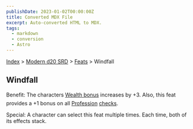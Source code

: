 ```yaml
---
publishDate: 2023-01-02T00:00:00Z
title: Converted MDX File
excerpt: Auto-converted HTML to MDX.
tags:
  - markdown
  - conversion
  - Astro
---
```


[Index](-index) > [Modern d20 SRD](modern-d20-srd-index) > [Feats](modern-d20-srd-feats-index) > Windfall

## Windfall

Benefit: The characters [Wealth
bonus](modern-d20-srd-wealth-wealth-bonus) increases by +3. Also, this feat provides a +1 bonus on all [Profession](modern-d20-srd-skills-profession) [checks](modern-d20-srd-skills-skill-basics-php#skill-check-index).

Special: A character can select this feat multiple times. Each time, both of its effects stack.
